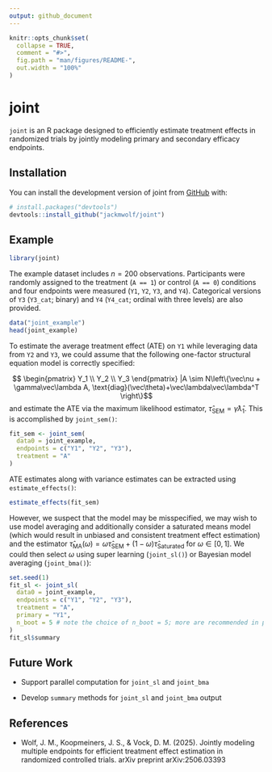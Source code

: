 ```yaml
---
output: github_document
---
```


<!-- README.md is generated from README.Rmd. Please edit that file -->

```r
knitr::opts_chunk$set(
  collapse = TRUE,
  comment = "#>",
  fig.path = "man/figures/README-",
  out.width = "100%"
)
```

# joint

<!-- badges: start -->
<!-- badges: end -->

`joint` is an R package designed to efficiently estimate treatment effects in
randomized trials by jointly modeling primary and secondary efficacy endpoints.

## Installation

You can install the development version of joint from [GitHub](https://github.com/) with:

``` r
# install.packages("devtools")
devtools::install_github("jackmwolf/joint")
```

## Example

```r
library(joint)
```

The example dataset includes $n = 200$ observations.
Participants were randomly assigned to the treatment (`A == 1`) or control (`A == 0`) conditions and four endpoints were measured (`Y1`, `Y2`, `Y3`, and `Y4`). 
Categorical versions of `Y3` (`Y3_cat`; binary) and `Y4` (`Y4_cat`; ordinal with three levels) are also provided.

```r
data("joint_example")
head(joint_example)
```

To estimate the average treatment effect (ATE) on `Y1` while leveraging data from `Y2` and `Y3`, we could assume that the following one-factor structural equation model is correctly specified:

$$ \begin{pmatrix} Y_1 \\ Y_2 \\ Y_3 \end{pmatrix} |A \sim N\left\{\vec\nu + \gamma\vec\lambda A, \text{diag}(\vec\theta)+\vec\lambda\vec\lambda^T \right\}$$
and estimate the ATE via the maximum likelihood estimator, $\widehat\tau_\text{SEM}=\widehat\gamma\widehat\lambda_1$.
This is accomplished by `joint_sem()`:

```r
fit_sem <- joint_sem(
  data0 = joint_example,
  endpoints = c("Y1", "Y2", "Y3"),
  treatment = "A"
)
```

ATE estimates along with variance estimates can be extracted using `estimate_effects()`:

```r
estimate_effects(fit_sem)
```
However, we suspect that the model may be misspecified, we may wish to use model averaging and additionally consider a saturated means model (which would result in unbiased and consistent treatment effect estimation) and the estimator $\widehat\tau_\text{MA}(\omega)=\omega\widehat\tau_\text{SEM}+(1-\omega)\widehat\tau_\text{Saturated}$ for $\omega \in [0,1]$.
We could then select $\omega$ using super learning (`joint_sl()`) or Bayesian model averaging (`joint_bma()`):

```r
set.seed(1)
fit_sl <- joint_sl(
  data0 = joint_example,
  endpoints = c("Y1", "Y2", "Y3"),
  treatment = "A",
  primary = "Y1",
  n_boot = 5 # note the choice of n_boot = 5; more are recommended in practice
)
fit_sl$summary
```

## Future Work

- Support parallel computation for `joint_sl` and `joint_bma`

- Develop `summary` methods for `joint_sl` and `joint_bma` output

## References

- Wolf, J. M., Koopmeiners, J. S., & Vock, D. M. (2025). Jointly modeling multiple endpoints for efficient treatment effect estimation in randomized controlled trials. arXiv preprint arXiv:2506.03393
